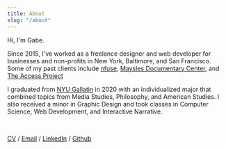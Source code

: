 ```yaml
---
title: About
slug: "/about"
---
```



Hi, I'm Gabe.

Since 2015, I've worked as a freelance designer and web developer for businesses and non-profits in New York, Baltimore, and San Francisco.
Some of my past clients include <a target="_blank" rel="noopener noreferrer" href="https://nfusemagnesium.com">nfuse</a>, <a target="_blank" rel="noopener noreferrer" href="https://www.maysles.org">Maysles Documentary Center</a>, and <a target="_blank" rel="noopener noreferrer" href="https://accessprojectca.org">The Access Project</a>

I graduated from <a target="_blank" rel="noopener noreferrer" href="https://gallatin.nyu.edu">NYU Gallatin</a> in 2020 with an individualized major that combined topics from Media Studies, Philosophy, and American Studies.
I also received a minor in Graphic Design and took classes in Computer Science, Web Development, and Interactive Narrative.

<br />

[CV](https://drive.google.com/file/d/1_e7RnFWboJDe52S_ipONo8rd4ohdZ6vy/view?usp=sharing)
/  [Email](mailto:contact@gabedonner.com)
/  [LinkedIn](https://www.linkedin.com/in/gabe-d-a986aa8b/)
/  [Github](https://github.com/gabedonner/)